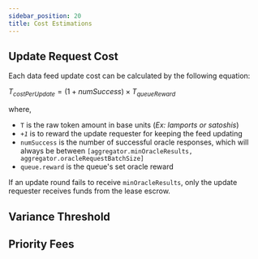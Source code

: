 ```yaml
---
sidebar_position: 20
title: Cost Estimations
---
```




<FeedsCost />

## Update Request Cost

Each data feed update cost can be calculated by the following equation:

$T_{costPerUpdate}=(1 + numSuccess) × T_{queueReward}$

where,

- `T` is the raw token amount in base units (_Ex: lamports or satoshis_)
- _`+1`_ is to reward the update requester for keeping the feed updating
- `numSuccess` is the number of successful oracle responses, which will always
  be between `[aggregator.minOracleResults, aggregator.oracleRequestBatchSize]`
- `queue.reward` is the queue's set oracle reward

If an update round fails to receive `minOracleResults`, only the update
requester receives funds from the lease escrow.

## Variance Threshold

<FeedsVarianceThreshold />

## Priority Fees

<ChainNote
  chain="solana"
  note="Currently, only Solana supports priority fees."
/>

<FeedsPriorityFees />
